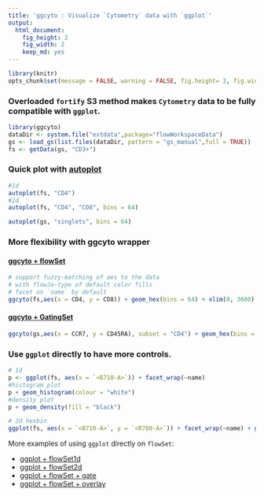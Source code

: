 ```yaml
---
title: 'ggcyto : Visualize `Cytometry` data with `ggplot`'
output:
  html_document:
    fig_height: 2
    fig_width: 2
    keep_md: yes
---
```


```r
library(knitr)
opts_chunk$set(message = FALSE, warning = FALSE, fig.height= 3, fig.width= 5)
```

### Overloaded `fortify` S3 method makes `Cytometry` data to be fully compatible with `ggplot`. 

```r
library(ggcyto)
dataDir <- system.file("extdata",package="flowWorkspaceData")
gs <- load_gs(list.files(dataDir, pattern = "gs_manual",full = TRUE))
fs <- getData(gs, "CD3+")
```

### Quick plot with [autoplot](vignettes/autoplot.md) 
```r
#1d
autoplot(fs, "CD4")
#2d
autoplot(fs, "CD4", "CD8", bins = 64)

autoplot(gs, "singlets", bins = 64)
```

### More flexibility with **ggcyto** wrapper

#### [ggcyto + flowSet](vignettes/ggcyto.flowSet.md)
```r
# support fuzzy-matching of aes to the data
# with flowJo-type of default color fills
# facet on `name` by default
ggcyto(fs,aes(x = CD4, y = CD8)) + geom_hex(bins = 64) + xlim(0, 3600)
```

#### [ggcyto + GatingSet](vignettes/ggcyto.GatingSet.md)
```r
ggcyto(gs,aes(x = CCR7, y = CD45RA), subset = "CD4") + geom_hex(bins = 64) + geom_gate("CD4/CCR7+ 45RA+") + geom_stats(fill = "yellow", size = 4)
```

### Use `ggplot` directly to have more controls. 
```r
# 1d
p <- ggplot(fs, aes(x = `<B710-A>`)) + facet_wrap(~name) 
#histogram plot
p + geom_histogram(colour = "white")
#density plot
p + geom_density(fill = "black")

# 2d hexbin
ggplot(fs, aes(x = `<B710-A>`, y = `<R780-A>`)) + facet_wrap(~name) + geom_hex(bins = 64)
```

More examples of using `ggplot` directly on `flowSet`:

* [ggplot + flowSet1d](vignettes/ggplot.flowSet.1d.md)
* [ggplot + flowSet2d](vignettes/ggplot.flowSet.2d.md)
* [ggplot + flowSet + gate](vignettes/ggplot.flowSet.gate.md)
* [ggplot + flowSet + overlay](vignettes/ggplot.flowSet.overlay.md)
